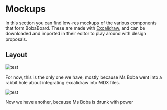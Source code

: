 # Mockups

In this section you can find low-res mockups of the various components that form BobaBoard. These are made
with [Excalidraw](htttps://www.excalidraw.com), and can be downloaded and imported in their editor
to play around with design proposals.

## Layout

![test](./board_background.excalidraw)

For now, this is the only one we have, mostly because Ms Boba went into a rabbit hole about integrating
excalidraw into MDX files.

![test](./mobile-board.excalidraw)

Now we have another, because Ms Boba is drunk with power
